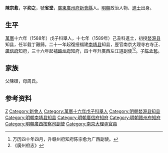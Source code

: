 '''陳宗愈'''，字'''抑之'''，號'''省堂'''，[[廣東|廣東]][[廣州府|廣州府]][[新會縣|新會縣]]人。[[明朝|明朝]]政治人物、[[進士|進士]]出身。

== 生平 ==
[[萬曆|萬曆]]十六年（1588年）戊子科舉人，十七年（1589年）己丑科進士，初授[[婺源县|婺源县]]知县，任半载丁艱歸。二十一年起復授福建[[南靖县|南靖县]]知县，歴官南京大理寺右寺正、[[廣信府|廣信府]]知府，三十六年起補[[赣州府|赣州府]]知府，四十年升廣西左江道副使<ref>万历四十年四月，升赣州府知府陈宗愈为广西副使。</ref><ref>《廣州府志》</ref>。子[[陈孟苞|陈孟苞]]。

== 家族 ==
父陳碩，母周氏。

== 参考资料 ==
{{reflist}}

{{萬曆十七年己丑科殿試金榜}}

{{Authority control}}

{{DEFAULTSORT:Chen陳}}
[[Category:陳姓|Z]]
[[Category:新會人|Category:新會人]]
[[Category:萬曆十六年戊子科舉人|Category:萬曆十六年戊子科舉人]]
[[Category:明朝婺源县知县|Category:明朝婺源县知县]]
[[Category:明朝南靖县知县|Category:明朝南靖县知县]]
[[Category:明朝廣信府知府|Category:明朝廣信府知府]]
[[Category:明朝赣州府知府|Category:明朝赣州府知府]]
[[Category:明朝廣西按察司副使|Category:明朝廣西按察司副使]]
[[Category:南京大理寺官員|Category:南京大理寺官員]]


{{明朝人物小作品}}